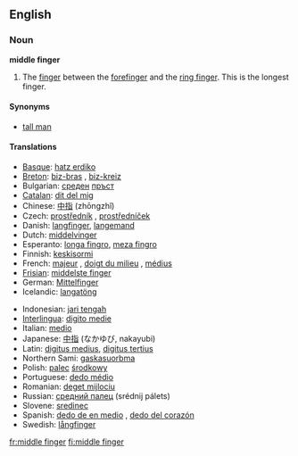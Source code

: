 ==English==
{{wikipedia}}
===Noun===
'''middle finger'''
#The [[finger]] between the [[forefinger]] and the [[ring finger]]. This is the longest finger.

====Synonyms====
*[[tall man]]

====Translations====
{{top|finger between the forefinger and the ring finger}}
*[[Basque]]: [[hatz erdiko]]
*[[Breton]]: [[biz-bras]] {{m}}, [[biz-kreiz]] {{m}}
*Bulgarian: [[среден]] [[пръст]] {{m}}
*[[Catalan]]: [[dit del mig]] {{m}}
*Chinese: [[中指]] (zhōngzhǐ)
*Czech: [[prostředník]] {{m}}, [[prostředníček]] {{m}}
*Danish: [[langfinger]], [[langemand]]
*Dutch: [[middelvinger]] {{m}}
*Esperanto: [[longa fingro]], [[meza fingro]]
*Finnish: [[keskisormi]]
*French: [[majeur]] {{m}}, [[doigt du milieu]] {{m}}, [[médius]] {{m}}
*[[Frisian]]: [[middelste finger]]
*German: [[Mittelfinger]] {{m}}
*Icelandic: [[langatöng]] {{f}}
{{mid}}
*Indonesian: [[jari tengah]]
*[[Interlingua]]: [[digito medie]]
*Italian: [[medio]]
*Japanese: [[中指]] (なかゆび, nakayubi)
*Latin: [[digitus medius]], [[digitus tertius]]
*Northern Sami: [[gaskasuorbma]]
*Polish: [[palec]] [[środkowy]] {{m}}
*Portuguese: [[dedo médio]] {{m}}
*Romanian: [[deget mijlociu]] {{n}}
*Russian: [[средний палец]] (srédnij pálets) {{m}}
*Slovene: [[sredinec]] {{m}}
*Spanish: [[dedo de en medio]] {{m}}, [[dedo del corazón]] {{m}}
*Swedish: [[långfinger]] {{n}}
{{bottom}}

[[fr:middle finger]]
[[fi:middle finger]]